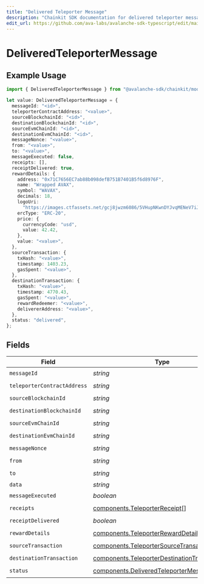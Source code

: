 ```yaml
---
title: "Delivered Teleporter Message"
description: "Chainkit SDK documentation for delivered teleporter message"
edit_url: https://github.com/ava-labs/avalanche-sdk-typescript/edit/main/chainkit/docs/models/components/deliveredteleportermessage.md
---
```


# DeliveredTeleporterMessage

## Example Usage

```typescript
import { DeliveredTeleporterMessage } from "@avalanche-sdk/chainkit/models/components";

let value: DeliveredTeleporterMessage = {
  messageId: "<id>",
  teleporterContractAddress: "<value>",
  sourceBlockchainId: "<id>",
  destinationBlockchainId: "<id>",
  sourceEvmChainId: "<id>",
  destinationEvmChainId: "<id>",
  messageNonce: "<value>",
  from: "<value>",
  to: "<value>",
  messageExecuted: false,
  receipts: [],
  receiptDelivered: true,
  rewardDetails: {
    address: "0x71C7656EC7ab88b098defB751B7401B5f6d8976F",
    name: "Wrapped AVAX",
    symbol: "WAVAX",
    decimals: 18,
    logoUri:
      "https://images.ctfassets.net/gcj8jwzm6086/5VHupNKwnDYJvqMENeV7iJ/fdd6326b7a82c8388e4ee9d4be7062d4/avalanche-avax-logo.svg",
    ercType: "ERC-20",
    price: {
      currencyCode: "usd",
      value: 42.42,
    },
    value: "<value>",
  },
  sourceTransaction: {
    txHash: "<value>",
    timestamp: 1403.23,
    gasSpent: "<value>",
  },
  destinationTransaction: {
    txHash: "<value>",
    timestamp: 4770.43,
    gasSpent: "<value>",
    rewardRedeemer: "<value>",
    delivererAddress: "<value>",
  },
  status: "delivered",
};
```

## Fields

| Field                                                                                                      | Type                                                                                                       | Required                                                                                                   | Description                                                                                                |
| ---------------------------------------------------------------------------------------------------------- | ---------------------------------------------------------------------------------------------------------- | ---------------------------------------------------------------------------------------------------------- | ---------------------------------------------------------------------------------------------------------- |
| `messageId`                                                                                                | *string*                                                                                                   | :heavy_check_mark:                                                                                         | N/A                                                                                                        |
| `teleporterContractAddress`                                                                                | *string*                                                                                                   | :heavy_check_mark:                                                                                         | N/A                                                                                                        |
| `sourceBlockchainId`                                                                                       | *string*                                                                                                   | :heavy_check_mark:                                                                                         | N/A                                                                                                        |
| `destinationBlockchainId`                                                                                  | *string*                                                                                                   | :heavy_check_mark:                                                                                         | N/A                                                                                                        |
| `sourceEvmChainId`                                                                                         | *string*                                                                                                   | :heavy_check_mark:                                                                                         | N/A                                                                                                        |
| `destinationEvmChainId`                                                                                    | *string*                                                                                                   | :heavy_check_mark:                                                                                         | N/A                                                                                                        |
| `messageNonce`                                                                                             | *string*                                                                                                   | :heavy_check_mark:                                                                                         | N/A                                                                                                        |
| `from`                                                                                                     | *string*                                                                                                   | :heavy_check_mark:                                                                                         | N/A                                                                                                        |
| `to`                                                                                                       | *string*                                                                                                   | :heavy_check_mark:                                                                                         | N/A                                                                                                        |
| `data`                                                                                                     | *string*                                                                                                   | :heavy_minus_sign:                                                                                         | N/A                                                                                                        |
| `messageExecuted`                                                                                          | *boolean*                                                                                                  | :heavy_check_mark:                                                                                         | N/A                                                                                                        |
| `receipts`                                                                                                 | [components.TeleporterReceipt](https://github.com/ava-labs/avalanche-sdk-typescript/blob/main/chainkit/models/components/teleporterreceipt.md)[]                             | :heavy_check_mark:                                                                                         | N/A                                                                                                        |
| `receiptDelivered`                                                                                         | *boolean*                                                                                                  | :heavy_check_mark:                                                                                         | N/A                                                                                                        |
| `rewardDetails`                                                                                            | [components.TeleporterRewardDetails](https://github.com/ava-labs/avalanche-sdk-typescript/blob/main/chainkit/models/components/teleporterrewarddetails.md)                   | :heavy_check_mark:                                                                                         | N/A                                                                                                        |
| `sourceTransaction`                                                                                        | [components.TeleporterSourceTransaction](https://github.com/ava-labs/avalanche-sdk-typescript/blob/main/chainkit/models/components/teleportersourcetransaction.md)           | :heavy_check_mark:                                                                                         | N/A                                                                                                        |
| `destinationTransaction`                                                                                   | [components.TeleporterDestinationTransaction](https://github.com/ava-labs/avalanche-sdk-typescript/blob/main/chainkit/models/components/teleporterdestinationtransaction.md) | :heavy_check_mark:                                                                                         | N/A                                                                                                        |
| `status`                                                                                                   | [components.DeliveredTeleporterMessageStatus](https://github.com/ava-labs/avalanche-sdk-typescript/blob/main/chainkit/models/components/deliveredteleportermessagestatus.md) | :heavy_check_mark:                                                                                         | N/A                                                                                                        |